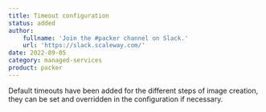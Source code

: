 ```yaml
---
title: Timeout configuration
status: added
author:
    fullname: 'Join the #packer channel on Slack.'
    url: 'https://slack.scaleway.com/'
date: 2022-09-05
category: managed-services
product: packer
---
```


Default timeouts have been added for the different steps of image creation, they can be set and overridden in the configuration if necessary.

